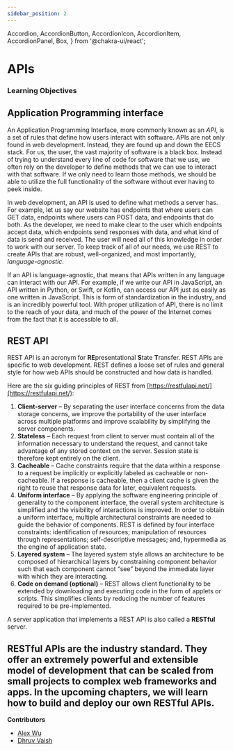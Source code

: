 ```yaml
---
sidebar_position: 2
---
```


  Accordion,
  AccordionButton,
  AccordionIcon,
  AccordionItem,
  AccordionPanel,
  Box,
} from '@chakra-ui/react';

# APIs

### Learning Objectives

## Application Programming interface

An Application Programming Interface, more commonly known as an _API_, is a set of rules that define how users interact with
software. APIs are not only found in web development. Instead, they are found up and down the EECS stack. For us, the user, 
the vast majority of software is a black box. Instead of trying to understand every line of code for software that we use, 
we often rely on the developer to define methods that we can use to interact with that software. If we only need to learn 
those methods, we should be able to utilize the full functionality of the software without ever having to peek inside.

In web development, an API is used to define what methods a server has. For example, let us say our website has endpoints that
where users can GET data, endpoints where users can POST data, and endpoints that do both. As the developer, we need to
make clear to the user which endpoints accept data, which endpoints send responses with data, and what kind of data is send
and received. The user will need all of this knowledge in order to work with our server. 
To keep track of all of our needs, we use REST to create APIs that are robust, well-organized, and most importantly,
_language-agnostic_.

If an API is language-agnostic, that means that APIs written in any language can interact with our API. For example, if we 
write our API in JavaScript, an API written in Python, or Swift, or Kotlin, can access our API just as easily as one written
in JavaScript. This is form of standardization in the industry, and is an incredibly powerful tool. With proper utilization
of API, there is no limit to the reach of your data, and much of the power of the Internet comes from the fact that it is 
accessible to all. 

## REST API

REST API is an acronym for **RE**presentational **S**tate **T**ransfer. REST APIs are specific to web development.
REST defines a loose set of rules and general style for how web APIs should be constructed and how data is handled.

Here are the six guiding principles of REST from
[https://restfulapi.net/](https://restfulapi.net/):

1. **Client-server** – By separating the user interface concerns from the data
   storage concerns, we improve the portability of the user interface across
   multiple platforms and improve scalability by simplifying the server
   components.
2. **Stateless** – Each request from client to server must contain all of the
   information necessary to understand the request, and cannot take advantage of
   any stored context on the server. Session state is therefore kept entirely on
   the client.
3. **Cacheable** – Cache constraints require that the data within a response to
   a request be implicitly or explicitly labeled as cacheable or non-cacheable.
   If a response is cacheable, then a client cache is given the right to reuse
   that response data for later, equivalent requests.
4. **Uniform interface** – By applying the software engineering principle of
   generality to the component interface, the overall system architecture is
   simplified and the visibility of interactions is improved. In order to obtain
   a uniform interface, multiple architectural constraints are needed to guide
   the behavior of components. REST is defined by four interface constraints:
   identification of resources; manipulation of resources through
   representations; self-descriptive messages; and, hypermedia as the engine of
   application state.
5. **Layered system** – The layered system style allows an architecture to be
   composed of hierarchical layers by constraining component behavior such that
   each component cannot “see” beyond the immediate layer with which they are
   interacting.
6. **Code on demand (optional)** – REST allows client functionality to be
   extended by downloading and executing code in the form of applets or scripts.
   This simplifies clients by reducing the number of features required to be
   pre-implemented.

A server application that implements a REST API is also called a **RESTful** server.

RESTful APIs are the industry standard. They offer an extremely powerful and extensible model of development that 
can be scaled from small projects to complex web frameworks and apps. In the upcoming chapters, we will learn how to
build and deploy our own RESTful APIs.
---

**Contributors**

- [Alex Wu](https://www.linkedin.com/in/jialin-wu-658929185/)
- [Dhruv Vaish](https://www.linkedin.com/in/dhruv-vaish) 